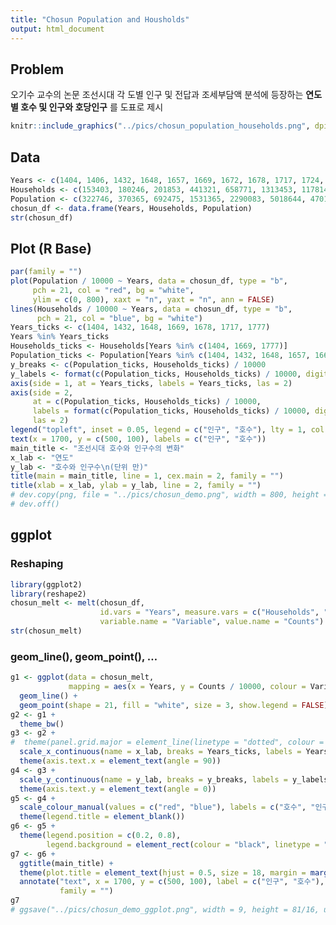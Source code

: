 ```yaml
---
title: "Chosun Population and Housholds"
output: html_document
---
```


## Problem

오기수 교수의 논문 조선시대 각 도별 인구 및 전답과 조세부담액 분석에 등장하는 __연도별 호수 및 인구와 호당인구__ 를 도표로 제시

```r
knitr::include_graphics("../pics/chosun_population_households.png", dpi = 84)
```

<P style = "page-break-before:always">

## Data

```r
Years <- c(1404, 1406, 1432, 1648, 1657, 1669, 1672, 1678, 1717, 1724, 1726, 1777)
Households <- c(153403, 180246, 201853, 441321, 658771, 1313453, 1178144, 1342428, 1560561, 1572086, 1576598, 1715371)
Population <- c(322746, 370365, 692475, 1531365, 2290083, 5018644, 4701359, 5246972, 6846568, 6865286, 7032425, 7238546)
chosun_df <- data.frame(Years, Households, Population)
str(chosun_df)
```

## Plot (R Base)

```r
par(family = "")
plot(Population / 10000 ~ Years, data = chosun_df, type = "b", 
     pch = 21, col = "red", bg = "white",
     ylim = c(0, 800), xaxt = "n", yaxt = "n", ann = FALSE)
lines(Households / 10000 ~ Years, data = chosun_df, type = "b",
      pch = 21, col = "blue", bg = "white")
Years_ticks <- c(1404, 1432, 1648, 1669, 1678, 1717, 1777)
Years %in% Years_ticks
Households_ticks <- Households[Years %in% c(1404, 1669, 1777)]
Population_ticks <- Population[Years %in% c(1404, 1432, 1648, 1657, 1669, 1717, 1777)]
y_breaks <- c(Population_ticks, Households_ticks) / 10000
y_labels <- format(c(Population_ticks, Households_ticks) / 10000, digits = 3, nsmall = 0)
axis(side = 1, at = Years_ticks, labels = Years_ticks, las = 2)
axis(side = 2, 
     at = c(Population_ticks, Households_ticks) / 10000, 
     labels = format(c(Population_ticks, Households_ticks) / 10000, digits = 3, nsmall = 0), 
     las = 2)
legend("topleft", inset = 0.05, legend = c("인구", "호수"), lty = 1, col = c("red", "blue"))
text(x = 1700, y = c(500, 100), labels = c("인구", "호수"))
main_title <- "조선시대 호수와 인구수의 변화"
x_lab <- "연도"
y_lab <- "호수와 인구수\n(단위 만)"
title(main = main_title, line = 1, cex.main = 2, family = "")
title(xlab = x_lab, ylab = y_lab, line = 2, family = "")
# dev.copy(png, file = "../pics/chosun_demo.png", width = 800, height = 450)
# dev.off()
```

<!--
<P style = "page-break-before:always">
-->

## ggplot

### Reshaping

```r
library(ggplot2)
library(reshape2)
chosun_melt <- melt(chosun_df, 
                    id.vars = "Years", measure.vars = c("Households", "Population"),
                    variable.name = "Variable", value.name = "Counts")
str(chosun_melt)
```

### geom_line(), geom_point(), ...

```r
g1 <- ggplot(data = chosun_melt, 
             mapping = aes(x = Years, y = Counts / 10000, colour = Variable)) + 
  geom_line() + 
  geom_point(shape = 21, fill = "white", size = 3, show.legend = FALSE) 
g2 <- g1 + 
  theme_bw()
g3 <- g2 + 
#  theme(panel.grid.major = element_line(linetype = "dotted", colour = "black")) +
  scale_x_continuous(name = x_lab, breaks = Years_ticks, labels = Years_ticks) +
  theme(axis.text.x = element_text(angle = 90))
g4 <- g3 +
  scale_y_continuous(name = y_lab, breaks = y_breaks, labels = y_labels) +
  theme(axis.text.y = element_text(angle = 0))
g5 <- g4 + 
  scale_colour_manual(values = c("red", "blue"), labels = c("호수", "인구수")) +
  theme(legend.title = element_blank())
g6 <- g5 + 
  theme(legend.position = c(0.2, 0.8), 
        legend.background = element_rect(colour = "black", linetype = "solid"))
g7 <- g6 + 
  ggtitle(main_title) + 
  theme(plot.title = element_text(hjust = 0.5, size = 18, margin = margin(b = 12))) +
  annotate("text", x = 1700, y = c(500, 100), label = c("인구", "호수"), 
           family = "")
g7
# ggsave("../pics/chosun_demo_ggplot.png", width = 9, height = 81/16, units = "in", dpi = 72)
```
